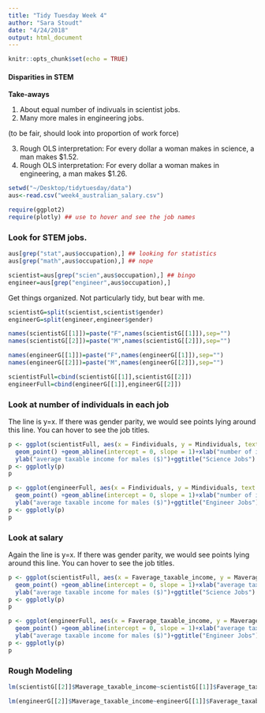 ```yaml
---
title: "Tidy Tuesday Week 4"
author: "Sara Stoudt"
date: "4/24/2018"
output: html_document
---
```


```r
knitr::opts_chunk$set(echo = TRUE)
```


#### Disparities in STEM 

**Take-aways**

1. About equal number of indivuals in scientist jobs. 
2. Many more males in engineering jobs.

(to be fair, should look into proportion of work force)

3. Rough OLS interpretation: For every dollar a woman makes in science, a man makes $1.52.
4. Rough OLS interpretation: For every dollar a woman makes in engineering, a man makes $1.26.

```r
setwd("~/Desktop/tidytuesday/data")
aus<-read.csv("week4_australian_salary.csv")

require(ggplot2)
require(plotly) ## use to hover and see the job names
```

### Look for STEM jobs.

```r
aus[grep("stat",aus$occupation),] ## looking for statistics
aus[grep("math",aus$occupation),] ## nope

scientist=aus[grep("scien",aus$occupation),] ## bingo
engineer=aus[grep("engineer",aus$occupation),]
```

Get things organized. Not particularly tidy, but bear with me. 

```r
scientistG=split(scientist,scientist$gender)
engineerG=split(engineer,engineer$gender)

names(scientistG[[1]])=paste("F",names(scientistG[[1]]),sep="")
names(scientistG[[2]])=paste("M",names(scientistG[[2]]),sep="")

names(engineerG[[1]])=paste("F",names(engineerG[[1]]),sep="")
names(engineerG[[2]])=paste("M",names(engineerG[[2]]),sep="")

scientistFull=cbind(scientistG[[1]],scientistG[[2]])
engineerFull=cbind(engineerG[[1]],engineerG[[2]])
```

### Look at number of individuals in each job

The line is y=x. If there was gender parity, we would see points lying around this line. You can hover to see the job titles.

```r
p <- ggplot(scientistFull, aes(x = Findividuals, y = Mindividuals, text =Moccupation)) +
  geom_point() +geom_abline(intercept = 0, slope = 1)+xlab("number of individuals")+
  ylab("average taxable income for males ($)")+ggtitle("Science Jobs")
p <- ggplotly(p)
p
```

```r
p <- ggplot(engineerFull, aes(x = Findividuals, y = Mindividuals, text =Moccupation)) +
  geom_point() +geom_abline(intercept = 0, slope = 1)+xlab("number of individuals")+
  ylab("average taxable income for males ($)")+ggtitle("Engineer Jobs")
p <- ggplotly(p)
p
```

### Look at salary

Again the line is y=x. If there was gender parity, we would see points lying around this line. You can hover to see the job titles.

```r
p <- ggplot(scientistFull, aes(x = Faverage_taxable_income, y = Maverage_taxable_income, text =Moccupation)) +
  geom_point() +geom_abline(intercept = 0, slope = 1)+xlab("average taxable income for females ($)")+
  ylab("average taxable income for males ($)")+ggtitle("Science Jobs")
p <- ggplotly(p)
p
```

```r
p <- ggplot(engineerFull, aes(x = Faverage_taxable_income, y = Maverage_taxable_income, text =Moccupation)) +
  geom_point() +geom_abline(intercept = 0, slope = 1)+xlab("average taxable income for females ($)")+
  ylab("average taxable income for males ($)")+ggtitle("Engineer Jobs")
p <- ggplotly(p)
p
```

### Rough Modeling

```r
lm(scientistG[[2]]$Maverage_taxable_income~scientistG[[1]]$Faverage_taxable_income)
```

```r
lm(engineerG[[2]]$Maverage_taxable_income~engineerG[[1]]$Faverage_taxable_income)
```